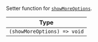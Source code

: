 Setter function for [`showMoreOptions`](../../../state-and-offline-support/contexts/message-input-context.mdx#showmoreoptions).

| Type                        |
| --------------------------- |
| `(showMoreOptions) => void` |
